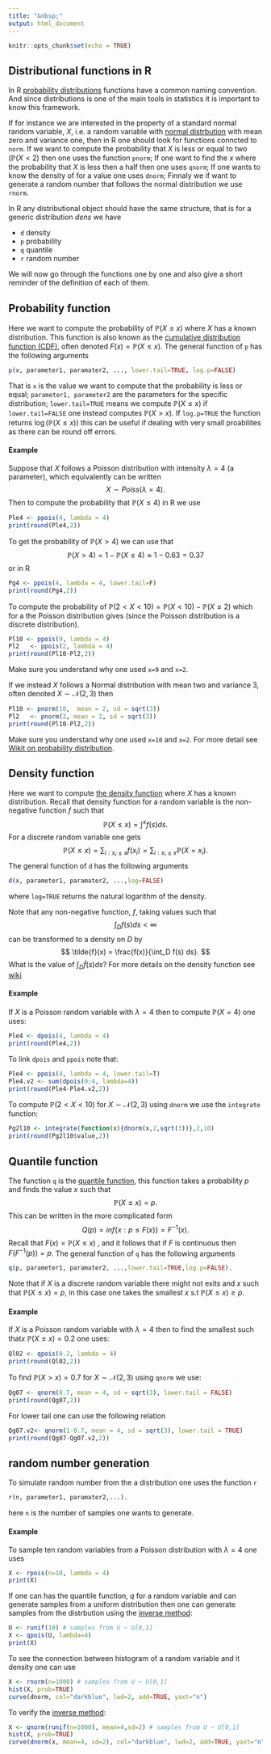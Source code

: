 ```yaml
---
title: "&nbsp;"
output: html_document
---
```


```r
knitr::opts_chunk$set(echo = TRUE)
```

## Distributional functions in R

In R [probability distributions](https://en.wikipedia.org/wiki/Probability_distribution) functions have a common naming convention. And since distributions is one of the main tools in statistics it is important to know this framework.

If for instance we are interested in the property of a standard normal random variable, $X$, i.e. a random variable with [normal distrbution](https://en.wikipedia.org/wiki/Normal_distribution) with mean zero and variance one, then in R one should look for functions conncted to `norm`. If we want to compute the probability that $X$ is less or equal to two ($\mathbb{P}(X < 2$) then one uses
the function `pnorm`; If one want to find the $x$ where the probability that $X$ is less then a half then one uses `qnorm`; If one wants to know the density of for a value one uses `dnorm`; Finnaly we if want to generate a random number that follows the normal distribution we use `rnorm`.


In R any distributional object should have the same structure, that is for a generic distribution *dens* we have

* `d` density      
* `p` probability   
* `q` quantile   
* `r` random number

We will now go through the functions one by one and also give a short reminder of the definition of each of them.

## Probability function

Here we want to compute the probability of $\mathbb{P}(X \leq x)$ where $X$ has a known distribution. This function is also known as the [cumulative distribution function (CDF)](https://en.wikipedia.org/wiki/Cumulative_distribution_function), often denoted $F(x)=\mathbb{P}(X \leq x)$.
The general function of `p` has the following arguments
```r
p(x, parameter1, paramater2, ..., lower.tail=TRUE, log.p=FALSE)
```
That is `x` is the value we want to compute that the probability is less or equal; `parameter1, parameter2` are the parameters for the specific distribution; `lower.tail=TRUE` means we compute $\mathbb{P}(X\leq x)$ if `lower.tail=FALSE` one instead computes  $\mathbb{P}(X> x)$. If `log.p=TRUE` the function returns $\log\left( \mathbb{P}(X\leq x) \right)$ this can be useful if dealing with very small proabilites as there can be round off errors.

#### Example 
Suppose that $X$ follows a Poisson distribution with intensity $\lambda=4$ (a parameter), which equivalently can be written 
$$
X \sim Poiss(\lambda=4).
$$
Then to compute the probability that $\mathbb{P}(X \leq 4)$ in R we use
```r
Ple4 <- ppois(4, lambda = 4)
print(round(Ple4,2))
```
To get the probability of  $\mathbb{P}(X > 4)$ we can use that $$\mathbb{P}(X > 4)= 1- \mathbb{P}(X \leq 4) \approx 1- 0.63 = 0.37 $$ or in R 
```r
Pg4 <- ppois(4, lambda = 4, lower.tail=F)
print(round(Pg4,2))
```
To compute the probability of  $\mathbb{P}(2 < X  <10) = \mathbb{P}(X < 10) - \mathbb{P}(X \leq 2 )$ which for a the Poisson distribution gives (since the Poisson distribution is a discrete distribution).
```r
Pl10 <- ppois(9, lambda = 4)
Pl2   <- ppois(2, lambda = 4)
print(round(Pl10-Pl2,2))
```
Make sure you understand why one used  `x=9` and `x=2`.

If we instead $X$ follows a Normal distribution with mean two and variance 3, often denoted $X \sim \mathcal{N}\left(2,3 \right)$ then
```r
Pl10 <- pnorm(10,  mean = 2, sd = sqrt(3))
Pl2   <- pnorm(2, mean = 2, sd = sqrt(3))
print(round(Pl10-Pl2,2))
```
Make sure you understand why one used  `x=10` and `x=2`.
For more detail see [Wikit on probability distribution](https://en.wikipedia.org/wiki/Probability_distribution).


## Density function

Here we want to compute [the density function](https://en.wikipedia.org/wiki/Probability_density_function) where $X$ has a known distribution. Recall that density function for a random variable is the non-negative function $f$ such that
$$
\mathbb{P}\left(X \leq x \right) = \int^x f(s) ds.
$$
For a discrete random variable one gets
$$
\mathbb{P}\left(X \leq x \right) = \sum_{i:x_i \leq x} f(x_i)  =  \sum_{i:x_i \leq x} \mathbb{P}(X=x_i). 
$$
The general function of `d` has the following arguments
```r
d(x, parameter1, paramater2, ...,log=FALSE)
```
where `log=TRUE` returns the natural logarithm of the density.

Note that any non-negative function, $f$, taking values such that
$$
\int_D f(s) ds< \infty
$$
can be transformed to a density on $D$ by 
$$
\tilde{f}(x) = \frac{f(x)}{\int_D f(s) ds}.
$$
What is the value of $\int_D \tilde{f}(s)  ds$?
For more details on the density function see [wiki](https://en.wikipedia.org/wiki/Probability_density_function)

#### Example 

If $X$ is a Poisson random variable with $\lambda=4$ then to compute $\mathbb{P}\left(X=4 \right)$ one uses:
```r
Ple4 <- dpois(4, lambda = 4)
print(round(Ple4,2))
```
To link `dpois` and `ppois` note that:
```r
Ple4 <- ppois(4, lambda = 4, lower.tail=T)
Ple4.v2 <- sum(dpois(0:4, lambda=4))
print(round(Ple4-Ple4.v2,2))
```
To compute $\mathbb{P}\left( 2<X < 10\right)$ for $X \sim \mathcal{N}\left(2,3 \right)$ using `dnorm` we use the `integrate` function:
```r
Pg2l10 <- integrate(function(x){dnorm(x,2,sqrt(3))},2,10)
print(round(Pg2l10$value,2))
```
## Quantile function

The function `q` is the [quantile function](https://en.wikipedia.org/wiki/Quantile_function), this function takes a probability $p$ and finds the value $x$ such that
$$
\mathbb{P}(X \leq x) = p.
$$
This can be written in the more complicated form
$$
Q(p)  = inf \{x: p \leq F(x) \}= F^{-1}(x).
$$
Recall that $F(x) = \mathbb{P}\left(X \leq x \right)$ , and it follows that if $F$ is continuous then $F(F^{-1}(p))=p$.
The general function of `q` has the following arguments
```r
q(p, parameter1, paramater2, ...,lower.tail=TRUE,log.p=FALSE).
```
Note that if $X$ is a discrete random variable there might not exits and $x$ such that $\mathbb{P}(X \leq x) = p$, in this case one takes the smallest $x$ s.t $\mathbb{P} \left( X \leq x \right) \geq p$.

#### Example 

If $X$ is a Poisson random variable with $\lambda=4$ then to find the smallest such that$x$ $\mathbb{P}\left(X \leq x \right)=0.2$ one uses:
```r
Ql02 <- qpois(0.2, lambda = 4)
print(round(Ql02,2))
```
To find $\mathbb{P}\left(X > x\right)=0.7$ for $X \sim \mathcal{N}\left(2,3 \right)$ using `qnorm` we use:
```r
Qg07 <- qnorm(0.7, mean = 4, sd = sqrt(3), lower.tail = FALSE)
print(round(Qg07,2))
```
For lower tail one can use the following relation
```r
Qg07.v2<- qnorm(1-0.7, mean = 4, sd = sqrt(3), lower.tail = TRUE) 
print(round(Qg07-Qg07.v2,2)) 
```
## random number generation
To simulate random number from the a distribution one uses the function `r`
```r
r(n, parameter1, paramater2,...).
```
here `n` is the number of samples one wants to generate.

#### Example 

To sample ten random variables from a Poisson distribution with $\lambda=4$ one uses
```r
X <- rpois(n=10, lambda = 4)
print(X)
```
If one can has the quantile function, $q$ for a random variable and can generate samples from a uniform distribution then one can generate samples from the distrbution using the [inverse method](https://en.wikipedia.org/wiki/Inverse_transform_sampling):
```r
U <- runif(10) # samples from U ~ U[0,1]
X <- qpois(U, lambda=4)
print(X)
```

To see the connection between histogram of a random variable and it density one can use
```r
X <- rnorm(n=1000) # samples from U ~ U[0,1]
hist(X, prob=TRUE)
curve(dnorm, col="darkblue", lwd=2, add=TRUE, yaxt="n")
```


To verify  the [inverse method](https://en.wikipedia.org/wiki/Inverse_transform_sampling):
```r
X <- qnorm(runif(n=1000), mean=4,sd=2) # samples from U ~ U[0,1]
hist(X, prob=TRUE)
curve(dnorm(x, mean=4, sd=2), col="darkblue", lwd=2, add=TRUE, yaxt="n")
```
